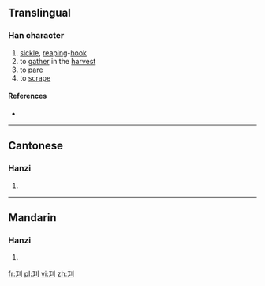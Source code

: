 ==Translingual==

===Han character===
{{Han char|rn=18|rad=刀|as=03|sn=5|four=|canj=MLN|ids=⿰工刂}}

# [[sickle]], [[reaping]]-[[hook]]
# to [[gather]] in the [[harvest]]
# to [[pare]]
# to [[scrape]]

====References====
* {{Han ref|kx=0136.150|hdz=10324.010|uh=34DA|ud=13530}}

----

==Cantonese==

===Hanzi===
{{yue-hanzi|jyut=[[geoi6]], [[gung1]], [[kung4]]|y=geui6, gung1, kung4}}

# {{defn|lang=yue|sort=刀03}}

----

==Mandarin==

===Hanzi===
{{cmn-hanzi|pin=[[gōng]] ([[gong1]])|wg=kung<sup>1</sup>}}

# {{defn|lang=cmn|sort=刀03}}

[[fr:㓚]]
[[pl:㓚]]
[[vi:㓚]]
[[zh:㓚]]